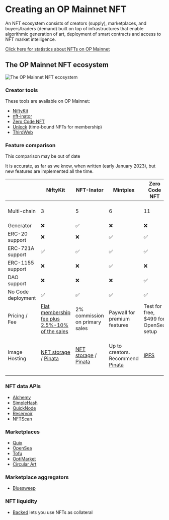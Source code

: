 
# Creating an OP Mainnet NFT

An NFT ecosystem consists of creators (supply), marketplaces, and buyers/traders (demand) built on top of infrastructures that enable algorithmic generation of art, deployment of smart contracts and access to NFT market intelligence.

[Click here for statistics about NFTs on OP Mainnet](https://dune.com/oplabspbc/optimism-nft-secondary-marketplaces)

## The OP Mainnet NFT ecosystem

![The OP Mainnet NFT ecosystem](public/img/guides/dapp-developers/OP-NFT-Ecosystem.jpg)

### Creator tools

These tools are available on OP Mainnet:

*   [NiftyKit](https://niftykit.com/)
*   [nft-inator](https://nft-inator.com/)
*   [Zero Code NFT](https://www.zerocodenft.com/)
*   [Unlock](https://unlock-protocol.com/) (time-bound NFTs for membership)
*   [ThirdWeb](https://thirdweb.com/)

### Feature comparison

<Callout>
  This comparison may be out of date

  It is accurate, as far as we know, when written (early January 2023), but new features are implemented all the time.
</Callout>

|                   | NiftyKit | NFT-Inator | Mintplex | Zero Code NFT | ThirdWeb |
| ----------------- | --- | --- | --- | --- | --- |
| Multi-chain       | 3 | 5 | 6 | 11 | 7 (Flow coming soon) |
| Generator         | ❌ | ✅ | ❌ | ❌ | ❌ |
| ERC-20   support  | ❌ | ❌ | ✅ | ✅ | ✅ |
| ERC-721A support  | ✅ | ✅ | ✅ | ✅ | ✅ |
| ERC-1155 support  | ❌ | ❌ | ✅ | ❌ | ✅ |
| DAO support       | ❌ | ❌ | ❌ | ✅ | ✅ |
| No Code deployment| ✅ | ✅ | ✅ | ✅ | ❌ |
| Pricing / Fee     | [Flat membership fee plus 2.5%-10% of the sales](https://app.niftykit.com/buy/passes) | 2% commission on primary sales | Paywall for premium features | Test for free, $499 for OpenSea setup | Currently zero |
| Image Hosting | [NFT storage](https://nft.storage/) / [Pinata](https://www.pinata.cloud/) | [NFT storage](https://nft.storage/) / [Pinata](https://www.pinata.cloud/) | Up to creators. Recommend [Pinata](https://www.pinata.cloud/) | [IPFS](https://ipfs.tech/) | [IPFS](https://ipfs.tech/). [Arweave](https://www.arweave.org/) and [Filecoin](https://filecoin.io/) coming soon |

### NFT data APIs

*   [Alchemy](https://docs.alchemy.com/reference/nft-api-quickstart)
*   [SimpleHash](https://simplehash.com/)
*   [QuickNode](https://www.quicknode.com/nft-api)
*   [Reservoir](https://docs.reservoir.tools/reference/optimism)
*   [NFTScan](https://docs.nftscan.com/reference/evm/get-nfts-by-account)

### Marketplaces

*   [Quix](https://qx.app/)
*   [OpenSea](https://opensea.io/rankings?chain=optimism)
*   [Tofu](https://tofunft.com/optimism)
*   [OptiMarket](https://optimarket.io/)
*   [Circular Art](https://www.circularart.xyz/)

### Marketplace aggregators

*   [Bluesweep](https://www.bluesweep.xyz/)

### NFT liquidity

*   [Backed](https://www.withbacked.xyz/network/optimism) lets you use NFTs as collateral
